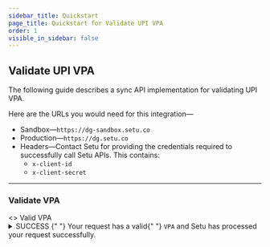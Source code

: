 ```yaml
---
sidebar_title: Quickstart
page_title: Quickstart for Validate UPI VPA
order: 1
visible_in_sidebar: false
---
```


## Validate UPI VPA

The following guide describes a sync API implementation for validating UPI VPA.

Here are the URLs you would need for this integration—

-   Sandbox—`https://dg-sandbox.setu.co`
-   Production—`https://dg.setu.co`
-   Headers—Contact Setu for providing the credentials required to successfully call Setu APIs. This contains:
    -   `x-client-id`
    -   `x-client-secret`

<hr class="primary" />

### Validate VPA

<Row>
    <Portion desktopSpan="whole">
        <Tabs
            tabs={[
                {
                    key: "1",
                    label: "200",
                    content: (
                        <>
                            <>
                                <Text size="small" weight="600">
                                    Valid VPA
                                </Text>
                                <Card
                                    padding="nano"
                                    shape="rounded"
                                    marginBottom="micro"
                                >
                                    <details>
                                        <summary>
                                            <Badge type="success">
                                                SUCCESS
                                            </Badge>{" "}
                                            Your request has a valid{" "}
                                            <code>VPA</code> and Setu has
                                            processed your request successfully.
                                        </summary>
                                        <hr className="tertiary" />
                                        <h5>Request</h5>
                                        <CodeBlockWithCopy language="json">
                                            {`POST  /api/verify/ban/validate_vpa
 
{ 
  "vpa": "user1@icici"
} `}
                                        </CodeBlockWithCopy>
                                        <hr className="tertiary" />
                                        <h5>Response</h5>
                                        <p>
                                            You will get the following details—
                                        </p>
                                        <CodeBlockWithCopy language="json">
                                            {`{
    "status": "SUCCESS",
    "data": {
        "vpa": "user1@icici",
        "bankAccountName": "PAYUSUB123",
        "bankAccountIfsc": "UTIB0002083",
        "entityType": "MERCHANT", // or INDIVIDUAL
        "ifscCrossCheck": true,
        "ifscDetails": {
            "name": "Axis Bank",
            "branch": "KAPODRA, SURAT",
            "center": "SURAT",
            "district": "SURAT",
            "state": "GUJARAT",
            "address": "J R SQUARE, MAMTA PARK - 1 KAPODRA, VARACHHA MAIN ROAD,  SURAT - 395 006",
            "contact": "",
            "imps": "true",
            "rtgs": "true",
            "city": "SURAT",
            "iso3166": "IN-GJ",
            "neft": "true",
            "micr": "395211016",
            "upi": "true",
            "swift": ""
        },
        "merchantDetails": {  // if MERCHANT
            "mccCode": "1520",
            "identifier": {
                "merchantType": "SMALL",
                "merchantGenre": "OFFLINE",
                "onBoardingType": "BANK"
            },
            "name": {
                "brand": "praimports",
                "legal": "Indian",
                "franchise": "rajababuimpor"
            },
            "ownership": {
                "type": "PRIVATE"
            }
        }
    },
    "traceId": "4c93e6bb-8017-4fc4-b44b-4cf186c9c6d5",
}`}
                                        </CodeBlockWithCopy>
                                    </details>
                                </Card>
                            </>
                            <>
                                <Text size="small" weight="600">
                                    Invalid VPA
                                </Text>
                                <Card
                                    padding="nano"
                                    shape="rounded"
                                    marginBottom="micro"
                                >
                                    <details>
                                        <summary>
                                            <Badge type="failure">ERROR</Badge>{" "}
                                            Setu has processed your request
                                            successfully but the request has an
                                            invalid <code>VPA</code>.
                                        </summary>
                                        <hr className="tertiary" />
                                        <h5>Request</h5>
                                        <CodeBlockWithCopy language="json">
                                            {`POST  /api/verify/ban/validate_vpa
 
{ 
  "vpa": "random@icici"
} `}
                                        </CodeBlockWithCopy>
                                        <hr className="tertiary" />
                                        <h5>Response</h5>
                                        <p>
                                            You will get the following details—
                                        </p>
                                        <CodeBlockWithCopy language="json">
                                            {`{
    "status": "ERROR",
    "message": "Invalid virtual address",
    "traceId": "061b26e1-cb3c-4373-a761-ad03d6251f04"
}`}
                                        </CodeBlockWithCopy>
                                    </details>
                                </Card>
                            </>
                        </>
                    ),
                },
                {
                    key: "2",
                    label: "400",
                    content: (
                        <>
                            <p>
                                <Badge type="failure">BAD REQUEST</Badge> Your
                                request contents invalid <code>VPA</code> format
                            </p>
                            <hr className="tertiary" />
                            <h5>Request</h5>
                            <CodeBlockWithCopy language="json">
                                {`POST  /api/verify/ban/validate_vpa
 
{
    "vpa": "user__icici"
} `}
                            </CodeBlockWithCopy>
                            <hr className="tertiary" />
                            <h5>Response</h5>
                            <CodeBlockWithCopy language="json">
                                {`{
    "error": {
        "code": "bad_request",
        "detail": "invalid vpa format",
        "traceId": "d13fb707-e8ce-4a92-aa10-3194b1e2f7b5"
    }
}`}
                            </CodeBlockWithCopy>
                        </>
                    ),
                },
                {
                    key: "3",
                    label: "500",
                    content: (
                        <>
                            <p>
                                <Badge type="failure">
                                    INTERNAL SERVER ERROR
                                </Badge>{" "}
                                Setu’s system has failed to process your request
                                due to some internal error or upstream error.
                            </p>
                            <hr className="tertiary" />
                            <h5>Request</h5>
                            <CodeBlockWithCopy language="json">
                                {`POST  /api/verify/ban/validate_vpa
 
{
    "vpa": "user1@icici"
} `}
                            </CodeBlockWithCopy>
                            <hr className="tertiary" />
                            <h5>Response</h5>
                            <CodeBlockWithCopy language="json">
                                {`{
    "error": {
        "code": "upstream_service_error", // or, internal_server_error
        "detail": "Upstream service error. Please reach out to support along with the traceId.",
        "traceId": "0b0a2546-383c-4f32-9d72-abaaf69b9e0c"
    }
}`}
                            </CodeBlockWithCopy>
                        </>
                    ),
                },
            ]}
        ></Tabs>
    </Portion>
</Row>
